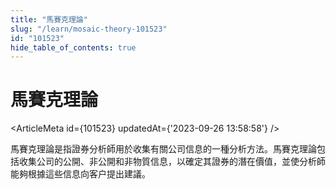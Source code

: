 ```yaml
---
title: "馬賽克理論"
slug: "/learn/mosaic-theory-101523"
id: "101523"
hide_table_of_contents: true
---
```



# 馬賽克理論

<ArticleMeta id={101523} updatedAt={'2023-09-26 13:58:58'} />
<div className='border-solid border-b border-t-0 my-4 border-[var(--ifm-color-gray-300)]' />

馬賽克理論是指證券分析師用於收集有關公司信息的一種分析方法。馬賽克理論包括收集公司的公開、非公開和非物質信息，以確定其證券的潛在價值，並使分析師能夠根據這些信息向客户提出建議。

